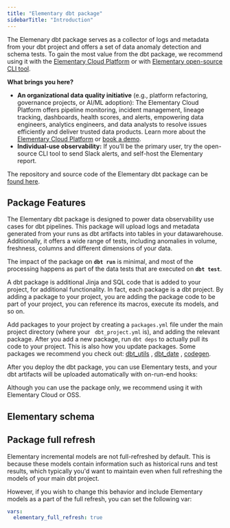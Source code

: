 ```yaml
---
title: "Elementary dbt package"
sidebarTitle: "Introduction"
---
```


The Elemenary dbt package serves as a collector of logs and metadata from your dbt project and offers a set of data anomaly detection and schema tests.
To gain the most value from the dbt package, we recommend using it with the [Elementary Cloud Platform](/cloud/introduction) or with [Elementary open-source CLI tool](/oss/oss-introduction).

**What brings you here?**

- **An organizational data quality initiative** (e.g., platform refactoring, governance projects, or AI/ML adoption): The Elementary Cloud Platform offers pipeline monitoring, incident management, lineage tracking, dashboards, health scores, and alerts, empowering data engineers, analytics engineers, and data analysts to resolve issues efficiently and deliver trusted data products. Learn more about the [Elementary Cloud Platform](/cloud/introduction) or [book a demo](https://cal.com/maayansa/elementary-intro-docs).
- **Individual-use observability:** If you’ll be the primary user, try the open-source CLI tool to send Slack alerts, and self-host the Elementary report.

The repository and source code of the Elementary dbt package can be [found here](https://github.com/elementary-data/dbt-data-reliability).

## Package Features

The Elementary dbt package is designed to power data observability use cases for dbt pipelines.
This package will upload logs and metadata generated from your runs as dbt artifacts into tables in your datawarehouse.
Additionally, it offers a wide range of tests, including anomalies in volume, freshness, columns and different dimensions of your data.

The impact of the package on **`dbt run`** is minimal, and most of the processing happens as part of the data tests that are executed on **`dbt test`**.


<Accordion title="What are dbt packages and packages.yml?">
A dbt package is additional Jinja and SQL code that is added to your project, for additional functionality. In fact, each package is a dbt project. By adding a package to your project, you are adding the package code to be part of your project, you can reference its macros, execute its models, and so on.

Add packages to your project by creating a `packages.yml` file under the main project directory (where your `
dbt_project.yml` is), and adding the relevant package. After you add a new package, run `dbt deps` to actually pull its
code to your project. This is also how you update packages.
Some packages we recommend you check out: [dbt_utils](https://github.com/dbt-labs/dbt-utils/tree/0.8.2/)
, [dbt_date](https://github.com/calogica/dbt-date/tree/0.5.4/)
, [codegen](https://github.com/dbt-labs/dbt-codegen/tree/0.5.0/).

</Accordion>


After you deploy the dbt package, you can use Elementary tests, and your dbt artifacts will be uploaded automatically with on-run-end hooks:

<CardGroup cols={3}>
  <Card title="Elementary data tests" href="/features/data-tests"></Card>
  <Card title="dbt artifacts" href="/dbt/dbt-artifacts"></Card>
  <Card title="on-run-end hooks" href="/dbt/on-run-end_hooks"></Card>
</CardGroup>

Although you can use the package only, we recommend using it with Elementary Cloud or OSS.

<Snippet file="products-cards.mdx" />

## Elementary schema

<Snippet file="faq/question-schema-no-accordion.mdx" />

## Package full refresh

Elementary incremental models are not full-refreshed by default. This is because these models contain
information such as historical runs and test results, which typically you'd want to maintain even when full refreshing
the models of your main dbt project.

However, if you wish to change this behavior and include Elementary models as a part of the full refresh, you can set
the following var:

```yaml
vars:
  elementary_full_refresh: true
```
